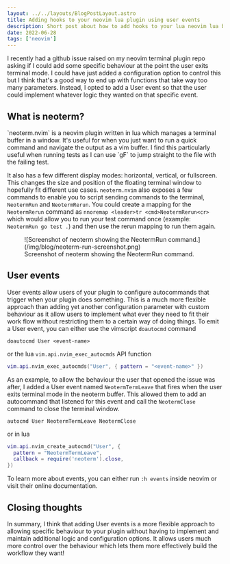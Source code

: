 ```yaml
---
layout: ../../layouts/BlogPostLayout.astro
title: Adding hooks to your neovim lua plugin using user events
description: Short post about how to add hooks to your lua neovim lua by firing user events at key points.
date: 2022-06-28
tags: ['neovim']
---
```



I recently had a <Link external href="https://github.com/itmecho/neoterm.nvim/issues/4">github issue</Link> raised on my <Link external href="https://github.com/itmecho/neoterm.nvim">neovim terminal plugin</Link> repo asking if I could add some specific behaviour at the point the user exits terminal mode. I could have just added a configuration option to control this but I think that's a good way to end up with functions that take way too many parameters. Instead, I opted to add a User event so that the user could implement whatever logic they wanted on that specific event.

## What is neoterm?

<Link external href="https://github.com/itmecho/neoterm.nvim">`neoterm.nvim`</Link> is a neovim plugin written in lua which manages a terminal buffer in a window. It's useful for when you just want to run a quick command and navigate the output as a vim buffer. I find this particularly useful when running tests as I can use `gF` to jump straight to the file with the failing test.

It also has a few different display modes: horizontal, vertical, or fullscreen. This changes the size and position of the floating terminal window to hopefully fit different use cases. `neoterm.nvim` also exposes a few commands to enable you to script sending commands to the terminal, `NeotermRun` and `NeotermRerun`. You could create a mapping for the `NeotermRerun` command as `nnoremap <leader>tr <cmd>NeotermRerun<cr>` which would allow you to run your test command once (example: `NeotermRun go test .`) and then use the rerun mapping to run them again.

<figure>
	![Screenshot of neoterm showing the NeotermRun command.](/img/blog/neoterm-run-screenshot.png)
	<figcaption>Screenshot of neoterm showing the NeotermRun command.</figcaption>
</figure>

## User events
User events allow users of your plugin to configure autocommands that trigger when your plugin does something. This is a much more flexible approach than adding yet another configuration parameter with custom behaviour as it allow users to implement what ever they need to fit their work flow without restricting them to a certain way of doing things. To emit a User event, you can either use the vimscript <Link external href="https://neovim.io/doc/user/autocmd.html#:doautocmd">`doautocmd` command</Link>

```vim
doautocmd User <event-name>
```

or the <Link external href="https://neovim.io/doc/user/api.html#nvim_exec_autocmds()">lua `vim.api.nvim_exec_autocmds` API function</Link>

```lua
vim.api.nvim_exec_autocmds("User", { pattern = "<event-name>" })
```

As an example, to allow the behaviour the user that opened the issue was after, I added a User event named `NeotermTermLeave` that fires when the user exits terminal mode in the neoterm buffer. This allowed them to add an autocommand that listened for this event and call the `NeotermClose` command to close the terminal window.

```vim
autocmd User NeotermTermLeave NeotermClose
```

or in lua

```lua
vim.api.nvim_create_autocmd("User", {
  pattern = "NeotermTermLeave",
  callback = require('neoterm').close,
})
```

To learn more about events, you can either run `:h events` inside neovim or visit their <Link external href="https://neovim.io/doc/user/autocmd.html#events">online documentation</Link>.

## Closing thoughts
In summary, I think that adding User events is a more flexible approach to allowing specific behaviour to your plugin without having to implement and maintain additional logic and configuration options. It allows users much more control over the behaviour which lets them more effectively build the workflow they want!
